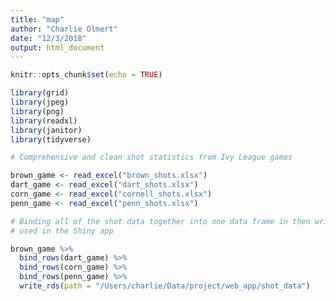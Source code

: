 ```yaml
---
title: "map"
author: "Charlie Olmert"
date: "12/3/2018"
output: html_document
---
```


```r
knitr::opts_chunk$set(echo = TRUE)

library(grid)
library(jpeg)
library(png)
library(readxl)
library(janitor)
library(tidyverse)
```


```r
# Comprehensive and clean shot statistics from Ivy League games

brown_game <- read_excel("brown_shots.xlsx")
dart_game <- read_excel("dart_shots.xlsx")
corn_game <- read_excel("cornell_shots.xlsx")
penn_game <- read_excel("penn_shots.xlsx")

# Binding all of the shot data together into one data frame in then writing onto "shot_data" to be
# used in the Shiny app

brown_game %>% 
  bind_rows(dart_game) %>% 
  bind_rows(corn_game) %>% 
  bind_rows(penn_game) %>% 
  write_rds(path = "/Users/charlie/Data/project/web_app/shot_data")
```

